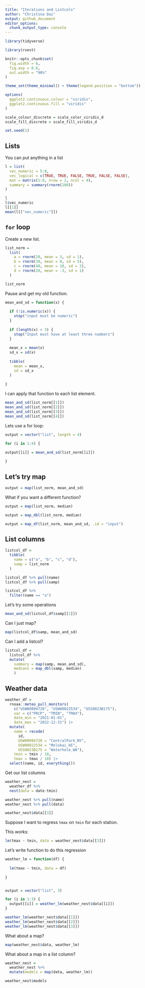```yaml
---
title: "Iterations and Listcols"
author: "Christina Dai"
output: github_document
editor_options: 
  chunk_output_type: console
---
```


```r
library(tidyverse)

library(rvest)

knitr::opts_chunk$set(
  fig.width = 6,
  fig.asp = 0.6,
  out.width = "90%"
)

theme_set(theme_minimal() + theme(legend.position = "bottom"))

options(
  ggplot2.continuous.colour = "viridis",
  ggplot2.continuous.fill = "viridis"
)

scale_colour_discrete = scale_color_viridis_d
scale_fill_discrete = scale_fill_viridis_d

set.seed(1)
```

## Lists

You can put anything in a list

```r
l = list(
  vec_numeric = 5:8,
  vec_logical = c(TRUE, TRUE, FALSE, TRUE, FALSE, FALSE),
  mat = matrix(1:8, nrow = 2, ncol = 4),
  summary = summary(rnorm(100))
)
```


```r
l
l$vec_numeric
l[[1]]
mean(l[["vec_numeric"]])
```


## `for` loop

Create a new list.

```r
list_norm = 
  list(
    a = rnorm(20, mean = 3, sd = 1),
    b = rnorm(30, mean = 0, sd = 5),
    c = rnorm(40, mean = 10, sd = 2),
    d = rnorm(20, mean = -3, sd = 1)
  )
```


```r
list_norm
```

Pause and get my old function.

```r
mean_and_sd = function(x) {
  
  if (!is.numeric(x)) {
    stop("input must be numeric")
  }
  
  if (length(x) < 3) {
    stop("Input must have at least three numbers")
  }
  
  mean_x = mean(x)
  sd_x = sd(x)
  
  tibble(
    mean = mean_x,
    sd = sd_x
  )
  
}
```


I can apply that function to each list element.

```r
mean_and_sd(list_norm[[1]])
mean_and_sd(list_norm[[2]])
mean_and_sd(list_norm[[3]])
mean_and_sd(list_norm[[4]])
```

Lets use a for loop:

```r
output = vector("list", length = 4)

for (i in 1:4) {
  
output[[i]] = mean_and_sd(list_norm[[i]])

}
```


## Let's try map

```r
output = map(list_norm, mean_and_sd)
```


What if you want a different function?

```r
output = map(list_norm, median)
```


```r
output = map_dbl(list_norm, median)
```


```r
output = map_df(list_norm, mean_and_sd, .id = "input")
```

## List columns

```r
listcol_df = 
  tibble(
    name = c("a", "b", "c", "d"),
    samp = list_norm
  )
```


```r
listcol_df %>% pull(name)
listcol_df %>% pull(samp)

listcol_df %>% 
  filter(name == "a")
```

Let's try some operations

```r
mean_and_sd(listcol_df$samp[[1]])
```

Can I just map?

```r
map(listcol_df$samp, mean_and_sd)
```

Can I add a listcol?

```r
listcol_df = 
  listcol_df %>% 
  mutate(
    summary = map(samp, mean_and_sd),
    medians = map_dbl(samp, median)
    )
```


## Weather data

```r
weather_df = 
  rnoaa::meteo_pull_monitors(
    c("USW00094728", "USW00022534", "USS0023B17S"),
    var = c("PRCP", "TMIN", "TMAX"), 
    date_min = "2021-01-01",
    date_max = "2022-12-31") |>
  mutate(
    name = recode(
      id, 
      USW00094728 = "CentralPark_NY", 
      USW00022534 = "Molokai_HI",
      USS0023B17S = "Waterhole_WA"),
    tmin = tmin / 10,
    tmax = tmax / 10) |>
  select(name, id, everything())
```

Get our list columns

```r
weather_nest = 
  weather_df %>% 
  nest(data = date:tmin)
```

```r
weather_nest %>% pull(name)
weather_nest %>% pull(data)

weather_nest$data[[3]]
```

Suppose I want to regress `tmax` on `tmin` for  each station.

This works:

```r
lm(tmax ~ tmin, data = weather_nest$data[[3]])
```

Let's write  function to do this regression

```r
weather_lm = function(df) {
  
  lm(tmax ~ tmin, data = df)
  
}


output = vector("list", 3)

for (i in 1:3) {
  output[[i]] = weather_lm(weather_nest$data[[i]])
}

weather_lm(weather_nest$data[[1]])
weather_lm(weather_nest$data[[2]])
weather_lm(weather_nest$data[[3]])
```

What about a map?

```r
map(weather_nest$data, weather_lm)
```

What about a map in a list column?

```r
weather_nest = 
  weather_nest %>% 
  mutate(models = map(data, weather_lm))

weather_nest$models
```






